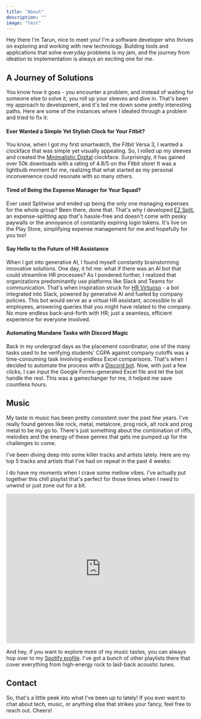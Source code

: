 ```yaml
---
title: "About"
description: ""
image: "test"
---
```



Hey there I'm Tarun, nice to meet you! I'm a software developer who thrives on exploring and working with new technology. Building tools and applications that solve everyday
problems is my jam, and the journey from ideation to implementation is always an exciting one for me.

## A Journey of Solutions

You know how it goes - you encounter a problem, and instead of waiting for someone else to solve it, you roll up your sleeves and dive in. That's been my approach to development,
and it's led me down some pretty interesting paths. Here are some of the instances where I ideated through a problem and tried to fix it:

#### Ever Wanted a Simple Yet Stylish Clock for Your Fitbit?

You know, when I got my first smartwatch, the Fitbit Versa 3, I wanted a clockface that was simple yet visually appealing. So, I rolled up my sleeves and created the
[Minimalistic Digital](/projects/minimalistic-digital) clockface. Surprisingly, it has gained over 50k downloads with a rating of 4.8/5 on the Fitbit store! It was a lightbulb
moment for me, realizing that what started as my personal inconvenience could resonate with so many others.

#### Tired of Being the Expense Manager for Your Squad?

Ever used Splitwise and ended up being the only one managing expenses for the whole group? Been there, done that. That's why I developed [EZ Split](/projects/ez-split),
an expense-splitting app that's hassle-free and doesn't come with pesky paywalls or the annoyance of constantly expiring login tokens. It's live on the Play Store,
simplifying expense management for me and hopefully for you too!

#### Say Hello to the Future of HR Assistance

When I got into generative AI, I found myself constantly brainstorming innovative solutions. One day, it hit me: what if there was an AI bot that could streamline HR processes?
As I pondered further, I realized that organizations predominantly use platforms like Slack and Teams for communication. That's when inspiration struck for
[HR Virtuoso](/projects/slack-hr-gpt) - a bot integrated into Slack, powered by generative AI and fueled by company policies. This bot would serve as a virtual HR assistant,
accessible to all employees, answering queries that you might have related to the company. No more endless back-and-forth with HR; just a seamless, efficient experience for
everyone involved.

#### Automating Mundane Tasks with Discord Magic

Back in my undergrad days as the placement coordinator, one of the many tasks used to be verifying students' CGPA against company cutoffs was a time-consuming task involving
endless Excel comparisons. That's when I decided to automate the process with a [Discord bot](/projects/spcbot). Now, with just a few clicks, I can input
the Google Forms-generated Excel file and let the bot handle the rest. This was a gamechanger for me, it helped me save countless hours.

## Music

My taste in music has been pretty consistent over the past few years. I've really found genres like rock, metal, metalcore, prog rock, alt rock and prog metal to be my go to. There's just something about the combination of riffs, melodies and the energy of these genres that gets me pumped up for the challenges to come.

I've been diving deep into some killer tracks and artists lately. Here are my top 5 tracks and artists that I've had on repeat in the past 4 weeks:

<TopTracksAndArtists />

I do have my moments when I crave some mellow vibes. I've actually put together this chill playlist that's perfect for those times when I need to unwind or just zone out 
for a bit.

<iframe 
  style={{borderRadius:"16px"}} 
  src="https://open.spotify.com/embed/playlist/4L0TEC9ou3HtjzDEJAXiDX?utm_source=generator&theme=0" 
  width="100%" 
  height="400" 
  frameBorder="0" 
  allowFullScreen="" 
  allow="autoplay; clipboard-write; encrypted-media; fullscreen; picture-in-picture" 
  loading="lazy">
</iframe>

And hey, if you want to explore more of my music tastes, you can always hop over to my [Spotify profile](https://open.spotify.com/user/5lygea2hzqyo0yan37gvswbx0?si=dd01e11347574abf). I've got a bunch of other playlists there that cover everything from high-energy rock to laid-back acoustic tunes.

## Contact

So, that's a little peek into what I've been up to lately! If you ever want to chat about tech, music, or anything else that strikes your fancy, feel free to reach out. Cheers!

